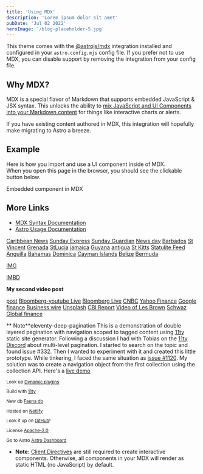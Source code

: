```yaml
---
title: 'Using MDX'
description: 'Lorem ipsum dolor sit amet'
pubDate: 'Jul 02 2022'
heroImage: '/blog-placeholder-5.jpg'
---
```


This theme comes with the [@astrojs/mdx](https://docs.astro.build/en/guides/integrations-guide/mdx/) integration installed and configured in your `astro.config.mjs` config file. If you prefer not to use MDX, you can disable support by removing the integration from your config file.

## Why MDX?

MDX is a special flavor of Markdown that supports embedded JavaScript & JSX syntax. This unlocks the ability to [mix JavaScript and UI Components into your Markdown content](https://docs.astro.build/en/guides/markdown-content/#mdx-features) for things like interactive charts or alerts.

If you have existing content authored in MDX, this integration will hopefully make migrating to Astro a breeze.

## Example

Here is how you import and use a UI component inside of MDX.  
When you open this page in the browser, you should see the clickable button below.


<HeaderLink href="#" onclick="alert('clicked!')">
	Embedded component in MDX
</HeaderLink>

## More Links

- [MDX Syntax Documentation](https://mdxjs.com/docs/what-is-mdx)
- [Astro Usage Documentation](https://docs.astro.build/en/guides/markdown-content/#markdown-and-mdx-pages)

[Caribbean News](posts/post-1/)
[Sunday Express](https://trinidadexpress-tto.newsmemory.com/)
[Sunday Guardian](https://www.guardian.co.tt/)
[News day](https://www.newsday,co,tt/)
[Barbados](https://nationnews.com/)
[St Vincent](https://www.stvincenttimes.com/)
[Grenada](https://nowgrenada.com/)
[StLucia](https://stluciatimes.com/)
[jamaica](https://www.jamaicaobserver.com/)
[Guyana](https://guyanachronicle.com/)
[antigua](https://antiguanewsroom.com/)
[St Kitts](https://sknnews.com/)
[Statulite Feed](https://cdn.star.nesdis.noaa.gov//GOES16/ABI/SECTOR/TAW/GEOCOLOR/GOES16-TAW-GEOCOLOR-900x540.gif)
[Anguilla](https://www.independent.co.uk/topic/anguilla)
[Bahamas](https://www.thenassauguardian.com/)
[Dominica](https://dominicanewsonline.com/news/)
[Cayman Islands](https://caymannewsservice.com/page/2/)
[Belize](https://www.belizenews.com/)
[Bermuda](https://bernews.com/)

[IMG](https://dashboard.imgix.com/)

[IMBD](https://www.imdb.com/title/tt0915390/?ref_=vp_vi_tt_p)

**My second video post**

[post](posts/post-2/)
[Bloomberg-youtube Live](https://www.youtube.com/watch?v=iyOq8DhaMYw)
[Bloomberg Live](https://www.bloomberg.com/live)
[CNBC](https://www.cnbc.com/markets/)
[Yahoo Finance](https://www.youtube.com/watch?v=OAHHA27td-A)
[Google finance](https://www.google.com/finance/?hl=en)
[Business wire](https://www.businesswire.com/portal/site/home//)
[Unsplash](https://images.unsplash.com/photo-1714911463647-c3150ce15ad1?w=400&amp;auto=format&amp;fit=crop&amp;q=60&amp;ixlib=rb-4.0.3&amp;ixid=M3wxMjA3fDB8MHxlZGl0b3JpYWwtZmVlZHw3fHx8ZW58MHx8fHx8)
[CBI Report](https://www.globalcitizensolutions.com/cbi-index-report/)
[Video of Les Brown](https://youtu.be/1KXqKNMe674)
[Schwaz](https://schwabnetwork.com/video/stock-market-today-gme-amc-drop-nflx-mndy-pop)
[Global finance](https://gfmag.com/award/award-winners/worlds-best-banks-2024-the-caribbean/)


>
** Note**eleventy-deep-pagination
This is a demonstration of double layered pagination with navigation scoped to tagged content using [11ty](https://www.11ty.dev/) static site generator. Following a discussion I had with Tobias on the [11ty Discord](https://www.11ty.dev/blog/discord/) about multi-level pagination. I started to search on the topic and found issue #332. Then I wanted to experiment with it and created this little prototype. While tinkering, 
I faced the same situation as [issue #1120](https://github.com/11ty/eleventy/issues/1120).
 My solution was to create a navigation object from the first collection using the collection API. Here's a [live demo](https://eleventy-deep-pagination.netlify.app/)

<small>
		<p>Look up <a href="https://www.youtube.com/watch?v=DC28C0sGG4w&t=32s">Dynamic plugins</a></p>
		<p>Build with <a href="https://www.11ty.dev/">11ty</a></p>
		<p>New db <a href="https://dashboard.fauna.com/resources/home? ">Fauna db</a></p>
		<p>Hosted on <a href="https://www.netlify.com/">Netlify</a></p>
		<p>Look it up on <a href="https://github.com/solution-loisir/eleventy-deep-pagination">GitHub</a>!</p>
		<p>License <a href="/LICENSE">Apache-2.0</a></p>
	</small>
	<small>
	    Go to Astro <a href="https://astro.build/">Astro Dashboard</a>
  </small>

- **Note:** [Client Directives](https://docs.astro.build/en/reference/directives-reference/#client-directives) are still required to create interactive components. Otherwise, all components in your MDX will render as static HTML (no JavaScript) by default.
